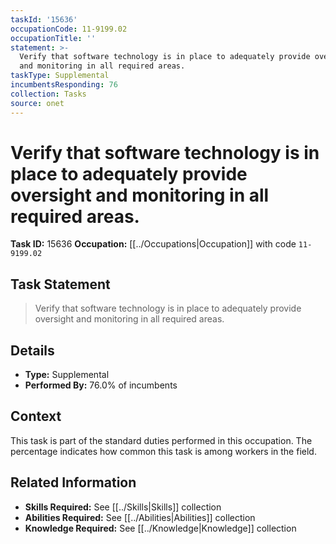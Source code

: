 ```yaml
---
taskId: '15636'
occupationCode: 11-9199.02
occupationTitle: ''
statement: >-
  Verify that software technology is in place to adequately provide oversight
  and monitoring in all required areas.
taskType: Supplemental
incumbentsResponding: 76
collection: Tasks
source: onet
---
```

# Verify that software technology is in place to adequately provide oversight and monitoring in all required areas.

**Task ID:** 15636
**Occupation:** [[../Occupations|Occupation]] with code `11-9199.02`

## Task Statement

> Verify that software technology is in place to adequately provide oversight and monitoring in all required areas.

## Details

- **Type:** Supplemental
- **Performed By:** 76.0% of incumbents

## Context

This task is part of the standard duties performed in this occupation. The percentage indicates how common this task is among workers in the field.

## Related Information

- **Skills Required:** See [[../Skills|Skills]] collection
- **Abilities Required:** See [[../Abilities|Abilities]] collection
- **Knowledge Required:** See [[../Knowledge|Knowledge]] collection
